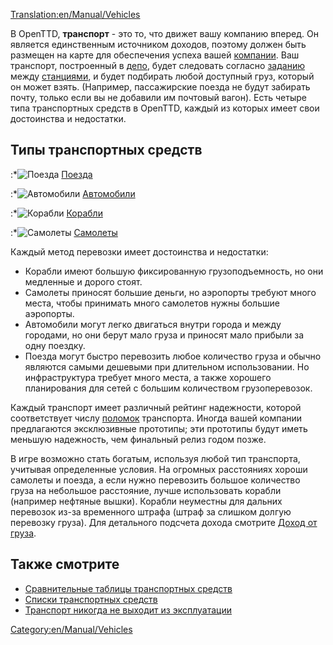 [[Translation:en/Manual/Vehicles]]
{{ru/Перевод|en/Manual/Vehicles|99}}
{{ru/Manual/Оглавление}}

В OpenTTD, '''транспорт''' - это то, что движет вашу компанию вперед. Он является единственным источником доходов, поэтому должен быть размещен на карте для обеспечения успеха вашей [[en/Manual/Transport company|компании]]. Ваш транспорт, построенный в [[en/Manual/Depots|депо]], будет следовать согласно [[en/Manual/Orders|заданию]] между [[en/Manual/Stations|станциями]], и будет подбирать любой доступный груз, который он может взять. (Например, пассажирские поезда не будут забирать почту, только если вы не добавили им почтовый вагон). Есть четыре типа транспортных средств в OpenTTD, каждый из которых имеет свои достоинства и недостатки.

==Типы транспортных средств==
:*[[File:en/Manual/Manual html m16a497ce.png|Поезда]] [[en/Manual/Trains|Поезда]]
:*[[File:en/Manual/Manual html m3518e48c.png|Автомобили]] [[en/Manual/Road vehicles|Автомобили]]
:*[[File:en/Manual/Manual html 53123a33.png|Корабли]] [[en/Manual/Ships|Корабли]]
:*[[File:en/Manual/Manual html 442702e6.png|Самолеты]] [[en/Manual/Aircraft|Самолеты]]

Каждый метод перевозки имеет достоинства и недостатки:
*Корабли имеют большую фиксированную грузоподъемность, но они медленные и дорого стоят.
*Самолеты приносят большие деньги, но аэропорты требуют много места, чтобы принимать много самолетов нужны большие аэропорты.
*Автомобили могут легко двигаться внутри города и между городами, но они берут мало груза и приносят мало прибыли за одну поездку.
*Поезда могут быстро перевозить любое количество груза и обычно являются самыми дешевыми при длительном использовании. Но инфраструктура требует много места, а также хорошего планирования для сетей с большим количеством грузоперевозок.

Каждый транспорт имеет различный рейтинг надежности, которой соответствует числу [[en/Archive/Manual/Breakdowns|поломок]] транспорта. Иногда вашей компании предлагаются эксклюзивные прототипы; эти прототипы будут иметь меньшую надежность, чем финальный релиз годом позже.

В игре возможно стать богатым, используя любой тип транспорта, учитывая определенные условия. На огромных расстояниях хороши самолеты и поезда, а если нужно перевозить большое количество груза на небольшое расстояние, лучше использовать корабли (например нефтяные вышки). Корабли неуместны для дальних перевозок из-за временного штрафа (штраф за слишком долгую перевозку груза). Для детального подсчета дохода смотрите [[en/Manual/Game Mechanics/Cargo income|Доход от груза]].

==Также смотрите==
*[[en/Manual/Base Set/Vehicle comparison charts|Сравнительные таблицы транспортных средств]]
*[[en/Manual/Vehicle lists|Списки транспортных средств]]
*[[en/Archive/Manual/Settings/Never expire vehicles|Транспорт никогда не выходит из эксплуатации]]
[[Category:en/Manual/Vehicles]]